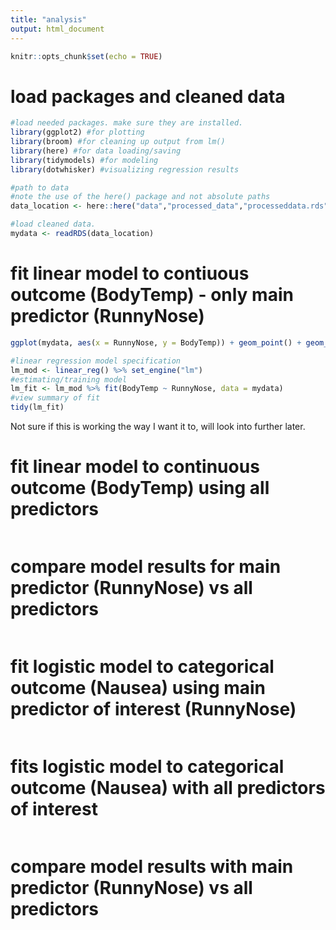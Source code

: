 ```yaml
---
title: "analysis"
output: html_document
---
```


```r
knitr::opts_chunk$set(echo = TRUE)
```

# load packages and cleaned data
```r
#load needed packages. make sure they are installed.
library(ggplot2) #for plotting
library(broom) #for cleaning up output from lm()
library(here) #for data loading/saving
library(tidymodels) #for modeling
library(dotwhisker) #visualizing regression results

#path to data
#note the use of the here() package and not absolute paths
data_location <- here::here("data","processed_data","processeddata.rds")

#load cleaned data. 
mydata <- readRDS(data_location)
```

# fit linear model to contiuous outcome (BodyTemp) - only main predictor (RunnyNose)
```r
ggplot(mydata, aes(x = RunnyNose, y = BodyTemp)) + geom_point() + geom_smooth(method = lm)

#linear regression model specification
lm_mod <- linear_reg() %>% set_engine("lm")
#estimating/training model
lm_fit <- lm_mod %>% fit(BodyTemp ~ RunnyNose, data = mydata)
#view summary of fit
tidy(lm_fit)
```
Not sure if this is working the way I want it to, will look into further later. 


# fit linear model to continuous outcome (BodyTemp) using all predictors
```r

```

# compare model results for main predictor (RunnyNose) vs all predictors
```r

```

# fit logistic model to categorical outcome (Nausea) using main predictor of interest (RunnyNose)
```r


```

# fits logistic model to categorical outcome (Nausea) with all predictors of interest
```r

```

# compare model results with main predictor (RunnyNose) vs all predictors
```r
```


```r
```

